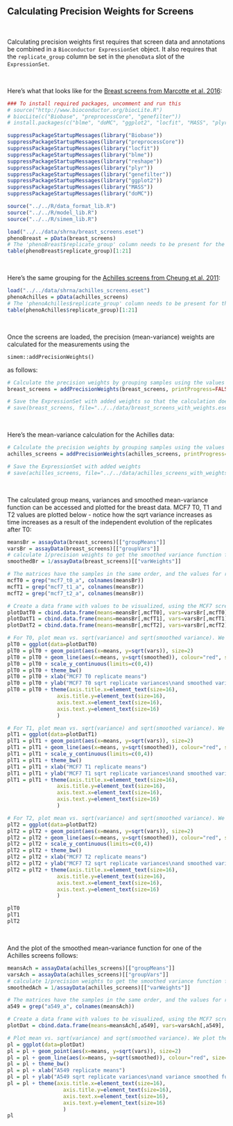 Calculating Precision Weights for Screens
-------------------------------------------------------------

&nbsp;

Calculating precision weights first requires that screen data and annotations be combined in a `Bioconductor ExpressionSet` object. It also requires that the `replicate_group` column be set in the `phenoData` slot of the `ExpressionSet`. 

&nbsp;

Here's what that looks like for the [Breast screens from Marcotte et al. 2016](https://www.dropbox.com/s/a16l4thfeu9u206/breast_screens.eset?dl=1):

```r

### To install required packages, uncomment and run this
# source("http://www.bioconductor.org/biocLite.R")
# biocLite(c("Biobase", "preprocessCore", "genefilter"))
# install.packages(c("blme", "doMC", "ggplot2", "locfit", "MASS", "plyr", "reshape"))

suppressPackageStartupMessages(library("Biobase"))
suppressPackageStartupMessages(library("preprocessCore"))
suppressPackageStartupMessages(library("locfit"))
suppressPackageStartupMessages(library("blme"))
suppressPackageStartupMessages(library("reshape"))
suppressPackageStartupMessages(library("plyr"))
suppressPackageStartupMessages(library("genefilter"))
suppressPackageStartupMessages(library("ggplot2"))
suppressPackageStartupMessages(library("MASS"))
suppressPackageStartupMessages(library("doMC"))

source("../../R/data_format_lib.R")
source("../../R/model_lib.R")
source("../../R/simem_lib.R")

load("../../data/shrna/breast_screens.eset")
phenoBreast = pData(breast_screens)
# The 'phenoBreast$replicate_group' column needs to be present for the mean-variance function calculation. Since the Breast screens are measured at 3 time-points, we group the screens by both cell line and time-points for the purposes of calculating the mean-variance function
table(phenoBreast$replicate_group)[1:21]
```


&nbsp;

Here's the same grouping for the [Achilles screens from Cheung et al. 2011](https://www.dropbox.com/s/w8q1jkyvnozto84/achilles_screens.eset?dl=1):

```r
load("../../data/shrna/achilles_screens.eset")
phenoAchilles = pData(achilles_screens)
# The 'phenoAchilles$replicate_group' column needs to be present for the mean-variance function calculation. Since the Achilles screens are measured at an end-point, we group the screens by cell line for the purposes of calculating the mean-variance function
table(phenoAchilles$replicate_group)[1:21]
```


&nbsp;

Once the screens are loaded, the precision (mean-variance) weights are calculated for the measurements using the 

```
simem::addPrecisionWeights()
```

as follows:

```r
# Calculate the precision weights by grouping samples using the values in the 'phenoBreast$replicate_group' column. This process takes several minutes. The 'printProgress=TRUE' parameter prints a line of output for each 'replicate_group' as it is processed; printProgress=FALSE by default.
breast_screens = addPrecisionWeights(breast_screens, printProgress=FALSE)

# Save the ExpressionSet with added weights so that the calculation doesn't need to be rerun
# save(breast_screens, file="../../data/breast_screens_with_weights.eset")
```


&nbsp;

Here's the mean-variance calculation for the Achilles data:

```r
# Calculate the precision weights by grouping samples using the values in the 'phenoBreast$replicate_group' column. This process takes several minutes. The 'printProgress=TRUE' parameter prints a line of output for each 'replicate_group', and is set to FALSE by default.
achilles_screens = addPrecisionWeights(achilles_screens, printProgress=FALSE)

# Save the ExpressionSet with added weights
# save(achilles_screens, file="../../data/achilles_screens_with_weights.eset")
```

&nbsp;

The calculated group means, variances and smoothed mean-variance function can be accessed and plotted for the breast data. MCF7 T0, T1 and T2 values are plotted below - notice how the sqrt variance increases as time increases as a result of the independent evolution of the replicates after T0:

```r

meansBr = assayData(breast_screens)[["groupMeans"]]
varsBr = assayData(breast_screens)[["groupVars"]]
# calculate 1/precision weights to get the smoothed variance function for plotting purposes
smoothedBr = 1/assayData(breast_screens)[["varWeights"]]

# The matrices have the samples in the same order, and the values for replicates a, b, and c are identical, so we need only plot one of the replicates for each of the time-points
mcfT0 = grep("mcf7_t0_a", colnames(meansBr))
mcfT1 = grep("mcf7_t1_a", colnames(meansBr))
mcfT2 = grep("mcf7_t2_a", colnames(meansBr))

# Create a data frame with values to be visualized, using the MCF7 screen as an example
plotDatT0 = cbind.data.frame(means=meansBr[,mcfT0], vars=varsBr[,mcfT0], smoothed=smoothedBr[,mcfT0])
plotDatT1 = cbind.data.frame(means=meansBr[,mcfT1], vars=varsBr[,mcfT1], smoothed=smoothedBr[,mcfT1])
plotDatT2 = cbind.data.frame(means=meansBr[,mcfT2], vars=varsBr[,mcfT2], smoothed=smoothedBr[,mcfT2])

# For T0, plot mean vs. sqrt(variance) and sqrt(smoothed variance). We plot the sqrt of the variance to highlight differences
plT0 = ggplot(data=plotDatT0)
plT0 = plT0 + geom_point(aes(x=means, y=sqrt(vars)), size=2)
plT0 = plT0 + geom_line(aes(x=means, y=sqrt(smoothed)), colour="red", size=1)
plT0 = plT0 + scale_y_continuous(limits=c(0,4))
plT0 = plT0 + theme_bw()
plT0 = plT0 + xlab("MCF7 T0 replicate means") 
plT0 = plT0 + ylab("MCF7 T0 sqrt replicate variances\nand smoothed variance function")
plT0 = plT0 + theme(axis.title.x=element_text(size=16), 
                axis.title.y=element_text(size=16),
                axis.text.x=element_text(size=16), 
                axis.text.y=element_text(size=16)
                )

# For T1, plot mean vs. sqrt(variance) and sqrt(smoothed variance). We plot the sqrt of the variance to highlight differences
plT1 = ggplot(data=plotDatT1)
plT1 = plT1 + geom_point(aes(x=means, y=sqrt(vars)), size=2)
plT1 = plT1 + geom_line(aes(x=means, y=sqrt(smoothed)), colour="red", size=1)
plT1 = plT1 + scale_y_continuous(limits=c(0,4))
plT1 = plT1 + theme_bw()
plT1 = plT1 + xlab("MCF7 T1 replicate means") 
plT1 = plT1 + ylab("MCF7 T1 sqrt replicate variances\nand smoothed variance function")
plT1 = plT1 + theme(axis.title.x=element_text(size=16), 
                axis.title.y=element_text(size=16),
                axis.text.x=element_text(size=16), 
                axis.text.y=element_text(size=16)
                )

# For T2, plot mean vs. sqrt(variance) and sqrt(smoothed variance). We plot the sqrt of the variance to highlight differences
plT2 = ggplot(data=plotDatT2)
plT2 = plT2 + geom_point(aes(x=means, y=sqrt(vars)), size=2)
plT2 = plT2 + geom_line(aes(x=means, y=sqrt(smoothed)), colour="red", size=1)
plT2 = plT2 + scale_y_continuous(limits=c(0,4))
plT2 = plT2 + theme_bw()
plT2 = plT2 + xlab("MCF7 T2 replicate means")
plT2 = plT2 + ylab("MCF7 T2 sqrt replicate variances\nand smoothed variance function")
plT2 = plT2 + theme(axis.title.x=element_text(size=16), 
                axis.title.y=element_text(size=16),
                axis.text.x=element_text(size=16), 
                axis.text.y=element_text(size=16)
                )

plT0
plT1
plT2
```

&nbsp;

And the plot of the smoothed mean-variance function for one of the Achilles screens follows:

```r

meansAch = assayData(achilles_screens)[["groupMeans"]]
varsAch = assayData(achilles_screens)[["groupVars"]]
# calculate 1/precision weights to get the smoothed variance function for plotting purposes
smoothedAch = 1/assayData(achilles_screens)[["varWeights"]]

# The matrices have the samples in the same order, and the values for replicates a, b, and c are identical, so we need only plot one of the replicates
a549 = grep("a549_a", colnames(meansAch))

# Create a data frame with values to be visualized, using the MCF7 screen as an example
plotDat = cbind.data.frame(means=meansAch[,a549], vars=varsAch[,a549], smoothed=smoothedAch[,a549])

# Plot mean vs. sqrt(variance) and sqrt(smoothed variance). We plot the sqrt of the variance to highlight differences
pl = ggplot(data=plotDat)
pl = pl + geom_point(aes(x=means, y=sqrt(vars)), size=2)
pl = pl + geom_line(aes(x=means, y=sqrt(smoothed)), colour="red", size=1)
pl = pl + theme_bw()
pl = pl + xlab("A549 replicate means") 
pl = pl + ylab("A549 sqrt replicate variances\nand variance smoothed function")
pl = pl + theme(axis.title.x=element_text(size=16), 
                  axis.title.y=element_text(size=16),
                  axis.text.x=element_text(size=16), 
                  axis.text.y=element_text(size=16)
                  )
pl
```
